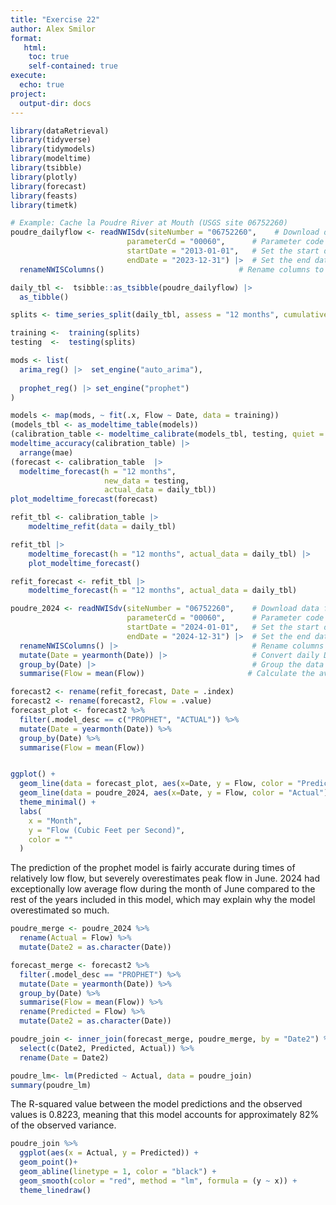 ```yaml
---
title: "Exercise 22"
author: Alex Smilor
format:
   html:
    toc: true
    self-contained: true
execute: 
  echo: true
project:
  output-dir: docs
---
```


```r
library(dataRetrieval)
library(tidyverse)
library(tidymodels)
library(modeltime)
library(tsibble)
library(plotly)
library(forecast)
library(feasts)
library(timetk)

# Example: Cache la Poudre River at Mouth (USGS site 06752260)
poudre_dailyflow <- readNWISdv(siteNumber = "06752260",    # Download data from USGS for site 06752260
                          parameterCd = "00060",      # Parameter code 00060 = discharge in cfs)
                          startDate = "2013-01-01",   # Set the start date
                          endDate = "2023-12-31") |>  # Set the end date
  renameNWISColumns()                              # Rename columns to standard names (e.g., "Flow", "Date"

daily_tbl <-  tsibble::as_tsibble(poudre_dailyflow) |> 
  as_tibble()

splits <- time_series_split(daily_tbl, assess = "12 months", cumulative = TRUE)

training <-  training(splits)
testing  <-  testing(splits)
```

```r
mods <- list(
  arima_reg() |>  set_engine("auto_arima"),
  
  prophet_reg() |> set_engine("prophet")
)

models <- map(mods, ~ fit(.x, Flow ~ Date, data = training))
(models_tbl <- as_modeltime_table(models))
(calibration_table <- modeltime_calibrate(models_tbl, testing, quiet = FALSE))
modeltime_accuracy(calibration_table) |> 
  arrange(mae)
(forecast <- calibration_table  |> 
  modeltime_forecast(h = "12 months", 
                     new_data = testing,
                     actual_data = daily_tbl))
plot_modeltime_forecast(forecast)

refit_tbl <- calibration_table |>
    modeltime_refit(data = daily_tbl)

refit_tbl |>
    modeltime_forecast(h = "12 months", actual_data = daily_tbl) |>
    plot_modeltime_forecast()

refit_forecast <- refit_tbl |>
    modeltime_forecast(h = "12 months", actual_data = daily_tbl)
```

```r
poudre_2024 <- readNWISdv(siteNumber = "06752260",    # Download data from USGS for site 06752260
                          parameterCd = "00060",      # Parameter code 00060 = discharge in cfs)
                          startDate = "2024-01-01",   # Set the start date
                          endDate = "2024-12-31") |>  # Set the end date
  renameNWISColumns() |>                              # Rename columns to standard names (e.g., "Flow", "Date")
  mutate(Date = yearmonth(Date)) |>                   # Convert daily Date values into a year-month format (e.g., "2023 Jan")
  group_by(Date) |>                                   # Group the data by the new monthly Date
  summarise(Flow = mean(Flow))                       # Calculate the average daily flow for each month

forecast2 <- rename(refit_forecast, Date = .index)
forecast2 <- rename(forecast2, Flow = .value)
forecast_plot <- forecast2 %>% 
  filter(.model_desc == c("PROPHET", "ACTUAL")) %>% 
  mutate(Date = yearmonth(Date)) %>% 
  group_by(Date) %>% 
  summarise(Flow = mean(Flow))


ggplot() +
  geom_line(data = forecast_plot, aes(x=Date, y = Flow, color = "Predicted")) +
  geom_line(data = poudre_2024, aes(x=Date, y = Flow, color = "Actual")) + 
  theme_minimal() + 
  labs(
    x = "Month",
    y = "Flow (Cubic Feet per Second)",
    color = ""
  )

```

The prediction of the prophet model is fairly accurate during times of relatively low flow, but severely overestimates peak flow in June. 2024 had exceptionally low average flow during the month of June compared to the rest of the years included in this model, which may explain why the model overestimated so much.

```r
poudre_merge <- poudre_2024 %>% 
  rename(Actual = Flow) %>% 
  mutate(Date2 = as.character(Date))

forecast_merge <- forecast2 %>% 
  filter(.model_desc == "PROPHET") %>% 
  mutate(Date = yearmonth(Date)) %>% 
  group_by(Date) %>% 
  summarise(Flow = mean(Flow)) %>% 
  rename(Predicted = Flow) %>% 
  mutate(Date2 = as.character(Date))

poudre_join <- inner_join(forecast_merge, poudre_merge, by = "Date2") %>% 
  select(c(Date2, Predicted, Actual)) %>% 
  rename(Date = Date2)

poudre_lm<- lm(Predicted ~ Actual, data = poudre_join)
summary(poudre_lm)
```
The R-squared value between the model predictions and the observed values is 0.8223, meaning that this model accounts for approximately 82% of the observed variance.

```r
poudre_join %>% 
  ggplot(aes(x = Actual, y = Predicted)) + 
  geom_point()+
  geom_abline(linetype = 1, color = "black") +
  geom_smooth(color = "red", method = "lm", formula = (y ~ x)) +
  theme_linedraw()
```

